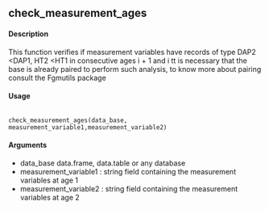 
## check_measurement_ages

#### Description
This function verifies if measurement variables have records of type DAP2 <DAP1, HT2 <HT1 in
consecutive ages i + 1 and i tt is necessary that the base is already paired to perform such analysis,
to know more about pairing consult the Fgmutils package

#### Usage
<pre><code>
check_measurement_ages(data_base, measurement_variable1,measurement_variable2)
</code></pre>

#### Arguments
* data_base data.frame, data.table or any database
* measurement_variable1 : string field containing the measurement variables at age 1
* measurement_variable2 : string field containing the measurement variables at age 2
